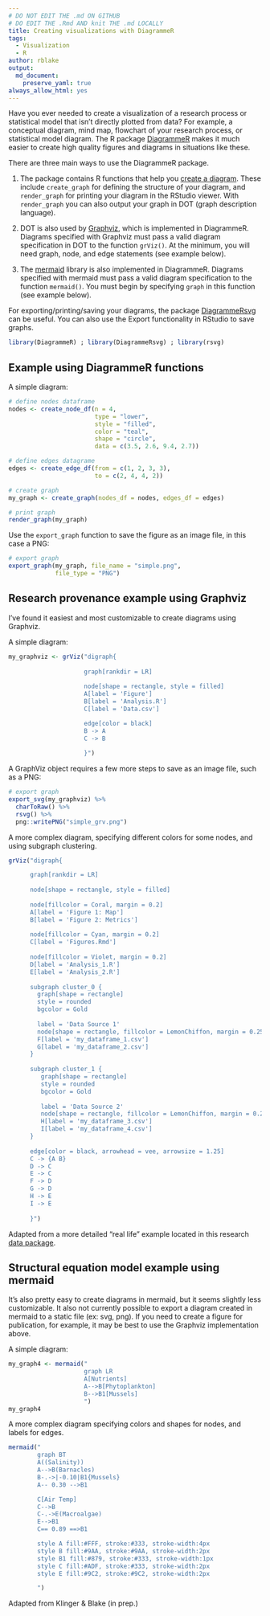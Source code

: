 ```yaml
---
# DO NOT EDIT THE .md ON GITHUB
# DO EDIT THE .Rmd AND knit THE .md LOCALLY
title: Creating visualizations with DiagrammeR
tags:
  - Visualization
  - R
author: rblake
output:   
  md_document:
    preserve_yaml: true
always_allow_html: yes
---
```


Have you ever needed to create a visualization of a research process or statistical model that isn't directly plotted from data?  For example, a conceptual diagram, mind map, flowchart of your research process, or statistical model diagram.  The R package [DiagrammeR](http://rich-iannone.github.io/DiagrammeR/index.html) makes it much easier to create high quality figures and diagrams in situations like these.  

There are three main ways to use the DiagrammeR package.  

1) The package contains R functions that help you [create a diagram](http://rich-iannone.github.io/DiagrammeR/graph_creation.html).  These include `create_graph` for defining the structure of your diagram, and `render_graph` for printing your diagram in the RStudio viewer.  With `render_graph` you can also output your graph in DOT (graph description language).  

2) DOT is also used by [Graphviz](https://www.graphviz.org/), which is implemented in DiagrammeR.  Diagrams specified with Graphviz must pass a valid diagram specification in DOT to the function `grViz()`.  At the minimum, you will need graph, node, and edge statements (see example below).  

3) The [mermaid](https://mermaidjs.github.io/) library is also implemented in DiagrammeR.  Diagrams specified with mermaid must pass a valid diagram specification to the function `mermaid()`.  You must begin by specifying `graph` in this function (see example below).  

For exporting/printing/saving your diagrams, the package [DiagrammeRsvg](https://github.com/rich-iannone/DiagrammeRsvg) can be useful.  You can also use the Export functionality in RStudio to save graphs.  


```r
library(DiagrammeR) ; library(DiagrammeRsvg) ; library(rsvg) 
```

## Example using DiagrammeR functions

A simple diagram:

```r
# define nodes dataframe
nodes <- create_node_df(n = 4, 
                        type = "lower",
                        style = "filled",
                        color = "teal", 
                        shape = "circle", 
                        data = c(3.5, 2.6, 9.4, 2.7))

# define edges datagrame
edges <- create_edge_df(from = c(1, 2, 3, 3),
                        to = c(2, 4, 4, 2))

# create graph
my_graph <- create_graph(nodes_df = nodes, edges_df = edges)

# print graph
render_graph(my_graph)
```

Use the `export_graph` function to save the figure as an image file, in this case a PNG:

```r
# export graph
export_graph(my_graph, file_name = "simple.png",
             file_type = "PNG")
```


## Research provenance example using Graphviz
I've found it easiest and most customizable to create diagrams using Graphviz. 

A simple diagram:

```r
my_graphviz <- grViz("digraph{
         
                     graph[rankdir = LR]
                     
                     node[shape = rectangle, style = filled]  
                     A[label = 'Figure']
                     B[label = 'Analysis.R']
                     C[label = 'Data.csv']

                     edge[color = black]
                     B -> A
                     C -> B
                     
                     }")

```

A GraphViz object requires a few more steps to save as an image file, such as a PNG:

```r
# export graph
export_svg(my_graphviz) %>%
  charToRaw() %>%
  rsvg() %>%
  png::writePNG("simple_grv.png")
```

A more complex diagram, specifying different colors for some nodes, and using subgraph clustering.  

```r
grViz("digraph{

      graph[rankdir = LR]
  
      node[shape = rectangle, style = filled]
  
      node[fillcolor = Coral, margin = 0.2]
      A[label = 'Figure 1: Map']
      B[label = 'Figure 2: Metrics']
  
      node[fillcolor = Cyan, margin = 0.2]
      C[label = 'Figures.Rmd']
  
      node[fillcolor = Violet, margin = 0.2]
      D[label = 'Analysis_1.R']
      E[label = 'Analysis_2.R']
  
      subgraph cluster_0 {
        graph[shape = rectangle]
        style = rounded
        bgcolor = Gold
    
        label = 'Data Source 1'
        node[shape = rectangle, fillcolor = LemonChiffon, margin = 0.25]
        F[label = 'my_dataframe_1.csv']
        G[label = 'my_dataframe_2.csv']
      }
  
      subgraph cluster_1 {
         graph[shape = rectangle]
         style = rounded
         bgcolor = Gold
    
         label = 'Data Source 2'
         node[shape = rectangle, fillcolor = LemonChiffon, margin = 0.25]
         H[label = 'my_dataframe_3.csv']
         I[label = 'my_dataframe_4.csv']
      }
  
      edge[color = black, arrowhead = vee, arrowsize = 1.25]
      C -> {A B}
      D -> C
      E -> C
      F -> D
      G -> D
      H -> E
      I -> E
      
      }")
```

Adapted from a more detailed "real life" example located in this research [data package](https://knb.ecoinformatics.org/view/urn:uuid:64e28478-7964-4fcb-b002-49a7915fbe4e).  


## Structural equation model example using mermaid

It's also pretty easy to create diagrams in mermaid, but it seems slightly less customizable.  It also not currently possible to export a diagram created in mermaid to a static file (ex: svg, png).  If you need to create a figure for publication, for example, it may be best to use the Graphviz implementation above.   

A simple diagram:

```r
my_graph4 <- mermaid("
                     graph LR
                     A[Nutrients]
                     A-->B[Phytoplankton]
                     B-->B1[Mussels]
                     ")
my_graph4
```

A more complex diagram specifying colors and shapes for nodes, and labels for edges.

```r
mermaid("
        graph BT
        A((Salinity))
        A-->B(Barnacles)
        B-.->|-0.10|B1{Mussels}
        A-- 0.30 -->B1

        C[Air Temp]
        C-->B
        C-.->E(Macroalgae)
        E-->B1
        C== 0.89 ==>B1

        style A fill:#FFF, stroke:#333, stroke-width:4px
        style B fill:#9AA, stroke:#9AA, stroke-width:2px
        style B1 fill:#879, stroke:#333, stroke-width:1px
        style C fill:#ADF, stroke:#333, stroke-width:2px
        style E fill:#9C2, stroke:#9C2, stroke-width:2px

        ")
```

Adapted from Klinger & Blake (in prep.)
